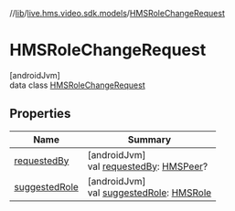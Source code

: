 //[lib](../../../index)/[live.hms.video.sdk.models](../index)/[HMSRoleChangeRequest](index)

# HMSRoleChangeRequest

[androidJvm]\
data class [HMSRoleChangeRequest](index)

## Properties

| Name                            | Summary                                                                                                                  |
| ------------------------------- | ------------------------------------------------------------------------------------------------------------------------ |
| [requestedBy](requested-by)     | [androidJvm]<br />val [requestedBy](requested-by): [HMSPeer](../-h-m-s-peer/index)?                                      |
| [suggestedRole](suggested-role) | [androidJvm]<br />val [suggestedRole](suggested-role): [HMSRole](../../live.hms.video.sdk.models.role/-h-m-s-role/index) |
